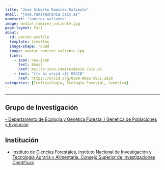 ```yaml
---
title: "José Alberto Ramírez-Valiente"
email: "jose.ramirez@inia.csic.es"  
namesort: "ramirez_valiente"
image: avatar_ramirez_valiente.jpg
page-layout: full
about: 
  id: person-profile
  template: trestles
  image-shape: round
  image: avatar_ramirez_valiente.jpg
  links:
    - icon: new-icon
      text: Email
      href: mailto:jose.ramirez@inia.csic.es
    - text: "{{< ai orcid >}} ORCID"
      href: https://orcid.org/0000-0002-5951-2938
categories: [Ecofisiología, Ecología Forestal, Genética]
---
```

 
<hr>

:::{#person-profile}

## Grupo de Investigación
[- Departamento de Ecología y Genética Forestal / Genética de Poblaciones y Evolución](https://www.inia.es/investigacion/forestal/Ecolog%C3%ADa%20y%20Gen%C3%A9tica/Gen%C3%A9tica%20de%20poblaciones%20y%20evoluci%C3%B3n/Pages/Home.aspx)

## Institución
- [Instituto de Ciencias Forestales, Instituto Nacional de Investigación y Tecnología Agraria y Alimentaria. Consejo Superior de Investigaciones Científicas](https://www.inia.es/)

:::
